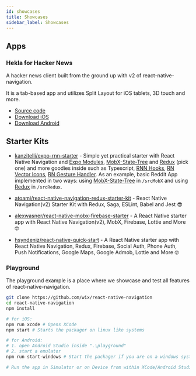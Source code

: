```yaml
---
id: showcases
title: Showcases
sidebar_label: Showcases
---
```


## Apps
### Hekla for Hacker News

A hacker news client built from the ground up with v2 of react-native-navigation. 

It is a tab-based app and utilizes Split Layout for iOS tablets, 3D touch and more.

- [Source code](https://github.com/birkir/hekla)
- [Download iOS](https://itunes.apple.com/us/app/hekla/id1405096983?mt=8)
- [Download Android](https://play.google.com/store/apps/details?id=is.pipe.hekla)

## Starter Kits
* [kanzitelli/expo-rnn-starter](https://github.com/kanzitelli/expo-rnn-starter) - Simple yet practical starter with React Native Navigation and [Expo Modules](https://docs.expo.io/bare/installing-unimodules/), [MobX-State-Tree](https://github.com/mobxjs/mobx-state-tree) and [Redux](https://github.com/reduxjs/redux) (pick one) and more goodies inside such as Typescript, [RNN Hooks](https://github.com/underscopeio/react-native-navigation-hooks), [RN Vector Icons](https://github.com/oblador/react-native-vector-icons), [RN Gesture Handler](https://github.com/kmagiera/react-native-gesture-handler). As an example, basic Reddit App implemented in two ways: using [MobX-State-Tree](https://github.com/mobxjs/mobx-state-tree) in `/srcMobX` and using [Redux](https://github.com/reduxjs/redux) in `/srcRedux`.
* [atoami/react-native-navigation-redux-starter-kit](https://github.com/atoami/react-native-navigation-redux-starter-kit) - React Native Navigation(v2) Starter Kit with Redux, Saga, ESLint, Babel and Jest 😎
* [alexwasner/react-native-mobx-firebase-starter](https://github.com/alexwasner/react-native-mobx-firebase-starter) - A React Native starter app with React Native Navigation(v2), MobX, Firebase, Lottie and More 🤓

* [hsyndeniz/react-native-quick-start](https://github.com/hsyndeniz/react-native-quick-start) - A React Native starter app with React Native Navigation, Redux, Firebase, Social Auth, Phone Auth, Push Notifications, Google Maps, Google Admob, Lottie and More 🤓

### Playground

The playground example is a place where we showcase and test all features of react-native-navigation.

```bash
git clone https://github.com/wix/react-native-navigation
cd react-native-navigation
npm install

# for iOS:
npm run xcode # Opens XCode
npm start # Starts the packager on linux like systems

# for Android:
# 1. open Android Studio inside ".\playground"
# 2. start a emulator
npm run start-windows # Start the packager if you are on a windows system

# Run the app in Simulator or on Device from within XCode/Android Studio
```

